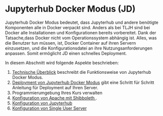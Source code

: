 # Jupyterhub Docker Modus (JD)

Jupyterhub Docker Modus bedeutet, dass Jupyterhub und andere benötigte Komponenten alle in Docker verpackt sind.
Anders als bei TLJH sind bei Docker alle Installationen und Konfigurationen bereits vorbereitet.
Dank der Tatsache,dass Docker nicht vom Operationssystem abhängig ist.
Alles, was die Benutzer tun müssen, ist, Docker Container auf ihren Servern einzusetzen, und die Konfigurationsdatei an ihre Nutzungsanforderungen anpassen.
Somit ermöglicht JD einen schnelles Deployment.

In diesem Abschnitt wird folgende Aspekte beschrieben:

1. [Technische Überblick](/Jupyter_Docker/Technische_Überblick) beschreibt die Funktionsweise von Jupyterhub Docker Modus.
2. [Deployment von Jupyterhub Docker Modus](/Jupyter_Docker/Deploy) gibt eine Schritt für Schritt Anleitung für Deployment auf Ihren Server.
3. Programmierumgebung Ihres Kurs verwalten
4. [Konfiguration von Apache mit Shibboleth ](/Jupyter_Docker/Shibboleth).
5. [Konfiguration von Jupyterhub](/Jupyter_Docker/Hub)
6. [Konfiguration von Single User Server](/Jupyter_Docker/Lab)